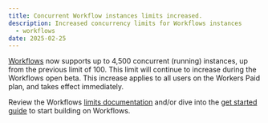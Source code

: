 ```yaml
---
title: Concurrent Workflow instances limits increased.
description: Increased concurrency limits for Workflows instances
  - workflows
date: 2025-02-25
---
```



[Workflows](/workflows/) now supports up to 4,500 concurrent (running) instances, up from the previous limit of 100. This limit will continue to increase during the Workflows open beta. This increase applies to all users on the Workers Paid plan, and takes effect immediately.

Review the Workflows [limits documentation](/workflows/reference/limits) and/or dive into the [get started guide](/workflows/get-started/guide/) to start building on Workflows.
